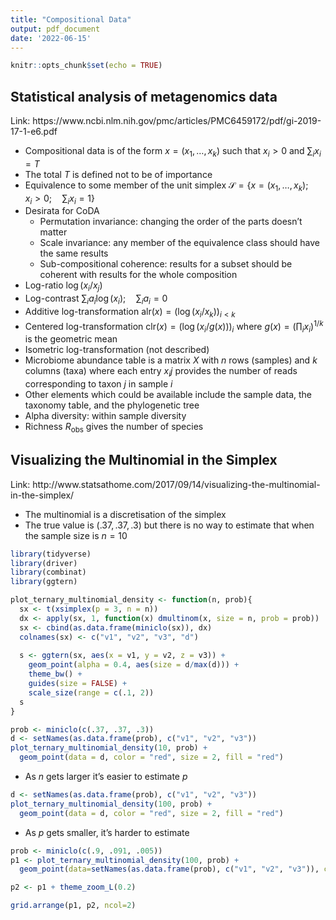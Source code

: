 ```yaml
---
title: "Compositional Data"
output: pdf_document
date: '2022-06-15'
---
```


```r
knitr::opts_chunk$set(echo = TRUE)
```

## Statistical analysis of metagenomics data

Link: https://www.ncbi.nlm.nih.gov/pmc/articles/PMC6459172/pdf/gi-2019-17-1-e6.pdf

* Compositional data is of the form $x = (x_1, \ldots, x_k)$ such that $x_i > 0$ and $\sum_i x_i = T$
* The total $T$ is defined not to be of importance
* Equivalence to some member of the unit simplex $\mathcal{S} = \{x = (x_1, \ldots, x_k); \quad x_i > 0; \quad \sum_i x_i = 1\}$
* Desirata for CoDA
  * Permutation invariance: changing the order of the parts doesn't matter
  * Scale invariance: any member of the equivalence class should have the same results
  * Sub-compositional coherence: results for a subset should be coherent with results for the whole composition
* Log-ratio $\log(x_i / x_j)$
* Log-contrast $\sum_i a_i \log(x_i); \quad \sum_i a_i = 0$
* Additive log-transformation $\text{alr}(x) = (\log(x_i / x_k))_{i < k}$
* Centered log-transformation $\text{clr}(x) = (\log(x_i / g(x)))_i$ where $g(x) = (\prod_i x_i)^{1 / k}$ is the geometric mean
* Isometric log-transformation (not described)
* Microbiome abundance table is a matrix $X$ with $n$ rows (samples) and $k$ columns (taxa) where each entry $x_ij$ provides the number of reads corresponding to taxon $j$ in sample $i$
* Other elements which could be available include the sample data, the taxonomy table, and the phylogenetic tree
* Alpha diversity: within sample diversity
* Richness $R_\text{obs}$ gives the number of species

## Visualizing the Multinomial in the Simplex

Link: http://www.statsathome.com/2017/09/14/visualizing-the-multinomial-in-the-simplex/

* The multinomial is a discretisation of the simplex
* The true value is $(.37, .37, .3)$ but there is no way to estimate that when the sample size is $n = 10$

```r
library(tidyverse)
library(driver)
library(combinat)
library(ggtern)

plot_ternary_multinomial_density <- function(n, prob){
  sx <- t(xsimplex(p = 3, n = n))
  dx <- apply(sx, 1, function(x) dmultinom(x, size = n, prob = prob))
  sx <- cbind(as.data.frame(miniclo(sx)), dx)
  colnames(sx) <- c("v1", "v2", "v3", "d")
  
  s <- ggtern(sx, aes(x = v1, y = v2, z = v3)) +
    geom_point(alpha = 0.4, aes(size = d/max(d))) +
    theme_bw() +
    guides(size = FALSE) +
    scale_size(range = c(.1, 2))
  s
}
```

```r
prob <- miniclo(c(.37, .37, .3))
d <- setNames(as.data.frame(prob), c("v1", "v2", "v3"))
plot_ternary_multinomial_density(10, prob) +
  geom_point(data = d, color = "red", size = 2, fill = "red")
```
* As $n$ gets larger it's easier to estimate $p$

```r
d <- setNames(as.data.frame(prob), c("v1", "v2", "v3"))
plot_ternary_multinomial_density(100, prob) +
  geom_point(data = d, color = "red", size = 2, fill = "red")
```
* As $p$ gets smaller, it's harder to estimate

```r
prob <- miniclo(c(.9, .091, .005))
p1 <- plot_ternary_multinomial_density(100, prob) +
  geom_point(data=setNames(as.data.frame(prob), c("v1", "v2", "v3")), color = "red", size = 2, fill="red")

p2 <- p1 + theme_zoom_L(0.2)

grid.arrange(p1, p2, ncol=2)
```
